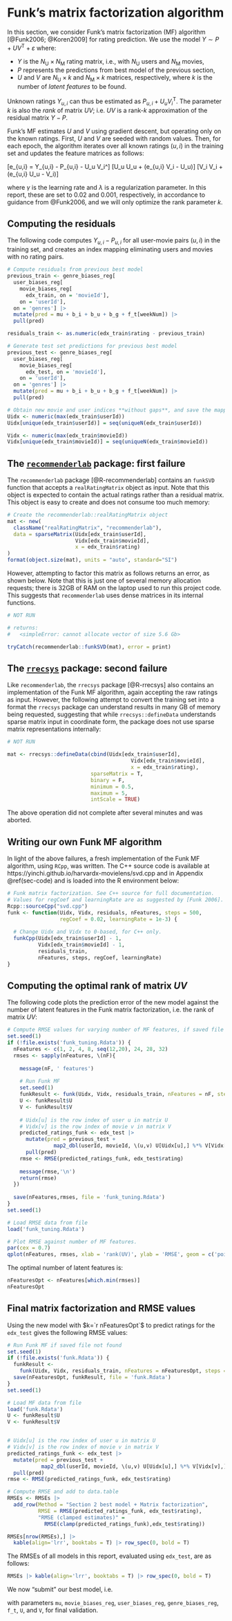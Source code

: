 # Funk's matrix factorization algorithm

In this section, we consider Funk's matrix factorization (MF)
algorithm [@Funk2006; @Koren2009] for rating prediction.
We use the model $Y \sim P + UV^\mathrm{T} + \varepsilon$
where:

- $Y$ is the $N_\mathrm{U}\times N_\mathrm{M}$
rating matrix, i.e., with $N_\mathrm{U}$ users and $N_\mathrm{M}$ movies,
- $P$ represents the predictions from best model of the previous section,
- $U$ and $V$ are $N_\mathrm{U} \times k$ and $N_\mathrm{M} \times k$ matrices, respectively, where
  $k$ is the number of *latent features* to be found.

Unknown ratings $Y_{u,i}$ can thus be estimated as $P_{u,i} + U_u V_i^\mathrm{T}$.
The parameter $k$ is also the *rank* of matrix $UV$; i.e. $UV$ is a
rank-$k$ approximation of the residual matrix $Y-P$.

Funk's MF estimates $U$ and $V$ using gradient descent,
but operating only on the known ratings. First, $U$ and $V$ are seeded with random values.
Then, for each epoch, the algorithm iterates over all known ratings $(u,i)$ in the training set
and updates the feature matrices as follows:

\[e_{u,i} = Y_{u,i} - P_{u,i} - U_u V_i^\mathrm{T}\]
\[U_u \gets U_u + \gamma(e_{u,i} V_i - \lambda U_u)\]
\[V_i \gets V_i + \gamma(e_{u,i} U_u - \lambda V_i)\]

where $\gamma$ is the learning rate and $\lambda$ is a regularization parameter.
In this report, these are set to 0.02 and 0.001, respectively, in accordance to guidance from
@Funk2006, and we will only optimize the rank parameter $k$.

## Computing the residuals

The following code computes $Y_{u,i} - P_{u,i}$ for all user-movie pairs $(u,i)$ in the training set,
and creates an index mapping eliminating users and movies with no rating pairs.

```r
# Compute residuals from previous best model
previous_train <- genre_biases_reg[
  user_biases_reg[
    movie_biases_reg[
      edx_train, on = 'movieId'],
    on = 'userId'],
  on = 'genres'] |> 
  mutate(pred = mu + b_i + b_u + b_g + f_t[weekNum]) |> 
  pull(pred)

residuals_train <- as.numeric(edx_train$rating - previous_train)

# Generate test set predictions for previous best model
previous_test <- genre_biases_reg[
  user_biases_reg[
    movie_biases_reg[
      edx_test, on = 'movieId'],
    on = 'userId'],
  on = 'genres'] |> 
  mutate(pred = mu + b_i + b_u + b_g + f_t[weekNum]) |> 
  pull(pred)

# Obtain new movie and user indices **without gaps**, and save the mappings
Uidx <- numeric(max(edx_train$userId))
Uidx[unique(edx_train$userId)] = seq(uniqueN(edx_train$userId))

Vidx <- numeric(max(edx_train$movieId))
Vidx[unique(edx_train$movieId)] = seq(uniqueN(edx_train$movieId))
```

## The [`recommenderlab`](https://cran.r-project.org/package=recommenderlab) package: first failure

The `recommenderlab` package [@R-recommenderlab] contains an `funkSVD` function that accepts a
`realRatingMatrix` object as input.  Note that this object is expected to contain the actual
ratings rather than a residual matrix.
This object is easy to create and does not consume too much memory:

```r

# Create the recommenderlab::realRatingMatrix object
mat <- new(
  className("realRatingMatrix", "recommenderlab"),
  data = sparseMatrix(Uidx[edx_train$userId],
                      Vidx[edx_train$movieId],
                      x = edx_train$rating)
)
format(object.size(mat), units = "auto", standard="SI")
```

However, attempting to factor this matrix as follows returns an error, as shown below. Note that this
is just one of several memory allocation requests; there is 32GB of RAM on the laptop used to
run this project code.  This suggests that `recommenderlab` uses dense matrices in its
internal functions.

```r

# NOT RUN

# returns:
#   <simpleError: cannot allocate vector of size 5.6 Gb>

tryCatch(recommenderlab::funkSVD(mat), error = print)
```

## The [`rrecsys`](https://cran.r-project.org/package=rrecsys) package: second failure

Like `recommenderlab`, the `rrecsys` package [@R-rrecsys]  also contains an implementation of the
Funk MF algorithm, again accepting the raw ratings as input. However,
the following attempt to convert the training set into a format the `rrecsys` package can
understand results in many GB of memory being requested, suggesting that while
`rrecsys::defineData` understands sparse matrix input in coordinate form, the package
does not use sparse matrix representations internally:

```r

# NOT RUN

mat <- rrecsys::defineData(cbind(Uidx[edx_train$userId],
                                        Vidx[edx_train$movieId],
                                        x = edx_train$rating),
                           sparseMatrix = T,
                           binary = F,
                           minimum = 0.5,
                           maximum = 5,
                           intScale = TRUE)
```

The above operation did not complete after several minutes and was aborted.

## Writing our own Funk MF algorithm

In light of the above failures, a fresh implementation of the Funk MF algorithm, using
`RCpp`, was written.  The C++ source code is available at
https://yinchi.github.io/harvardx-movielens/svd.cpp and in Appendix \@ref(sec-code)
and is loaded into the R environment below:

```r

# Funk matrix factorization. See C++ source for full documentation.
# Values for regCoef and learningRate are as suggested by [Funk 2006].
Rcpp::sourceCpp("svd.cpp")
funk <- function(Uidx, Vidx, residuals, nFeatures, steps = 500,
                 regCoef = 0.02, learningRate = 1e-3) {
  
  # Change Uidx and Vidx to 0-based, for C++ only.
  funkCpp(Uidx[edx_train$userId] - 1,
          Vidx[edx_train$movieId] - 1,
          residuals_train,
          nFeatures, steps, regCoef, learningRate)
}
```

## Computing the optimal rank of matrix $UV$

The following code plots the prediction error of the new model against the number of latent features
in the Funk matrix factorization, i.e. the rank of matrix $UV$:

```r

# Compute RMSE values for varying number of MF features, if saved file not found.
set.seed(1)
if (!file.exists('funk_tuning.Rdata')) {
  nFeatures <- c(1, 2, 4, 8, seq(12,20), 24, 28, 32)
  rmses <- sapply(nFeatures, \(nF){
    
    message(nF, ' features')
    
    # Run Funk MF
    set.seed(1)
    funkResult <- funk(Uidx, Vidx, residuals_train, nFeatures = nF, steps = 500)
    U <- funkResult$U
    V <- funkResult$V
    
    # Uidx[u] is the row index of user u in matrix U
    # Vidx[v] is the row index of movie v in matrix V
    predicted_ratings_funk <- edx_test |>
      mutate(pred = previous_test +
               map2_dbl(userId, movieId, \(u,v) U[Uidx[u],] %*% V[Vidx[v],])) |>
      pull(pred)
    rmse <- RMSE(predicted_ratings_funk, edx_test$rating)
    
    message(rmse,'\n')
    return(rmse)
  })
  
  save(nFeatures,rmses, file = 'funk_tuning.Rdata')
}
set.seed(1)

# Load RMSE data from file
load('funk_tuning.Rdata')

# Plot RMSE against number of MF features.
par(cex = 0.7)
qplot(nFeatures, rmses, xlab = 'rank(UV)', ylab = 'RMSE', geom = c('point','line'))
```

The optimal number of latent features is:

```r

nFeaturesOpt <- nFeatures[which.min(rmses)]
nFeaturesOpt
```

## Final matrix factorization and RMSE values

Using the new model with $k=`r nFeaturesOpt`$ to predict ratings for the `edx_test` gives the following RMSE
values:
```r

# Run Funk MF if saved file not found
set.seed(1)
if (!file.exists('funk.Rdata')) {
  funkResult <-
    funk(Uidx, Vidx, residuals_train, nFeatures = nFeaturesOpt, steps = 500)
  save(nFeaturesOpt, funkResult, file = 'funk.Rdata')
}
set.seed(1)

# Load MF data from file
load('funk.Rdata')
U <- funkResult$U
V <- funkResult$V


# Uidx[u] is the row index of user u in matrix U
# Vidx[v] is the row index of movie v in matrix V
predicted_ratings_funk <- edx_test |>
  mutate(pred = previous_test +
           map2_dbl(userId, movieId, \(u,v) U[Uidx[u],] %*% V[Vidx[v],])) |>
  pull(pred)
rmse <- RMSE(predicted_ratings_funk, edx_test$rating)

# Compute RMSE and add to data.table
RMSEs <- RMSEs |>
  add_row(Method = "Section 2 best model + Matrix factorization",
          RMSE = RMSE(predicted_ratings_funk, edx_test$rating),
          "RMSE (clamped estimates)" =
            RMSE(clamp(predicted_ratings_funk),edx_test$rating))

RMSEs[nrow(RMSEs),] |>
  kable(align='lrr', booktabs = T) |> row_spec(0, bold = T)
```

The RMSEs of all models in this report, evaluated using `edx_test`, are as follows:

```r

RMSEs |> kable(align='lrr', booktabs = T) |> row_spec(0, bold = T)
```

We now "submit" our best model, i.e.
\begin{equation}
Y_{u,i} \sim \mu + b_{1;i} + b_{2;u} + b_{3;g(i)} + f(t_{u,i})
+ UV^\mathrm{T} + \varepsilon_{u,i}, (\#eq:final-model)
\end{equation}

with parameters `mu`, `movie_biases_reg`, `user_biases_reg`, `genre_biases_reg`,
`f_t`, `U`, and `V`, for final validation.
